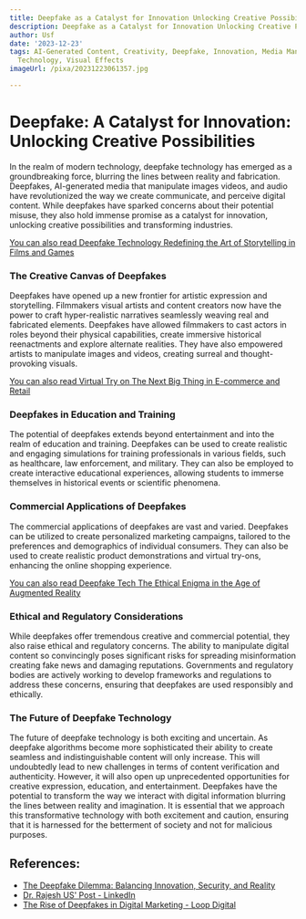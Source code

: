 ```yaml
---
title: Deepfake as a Catalyst for Innovation Unlocking Creative Possibilities
description: Deepfake as a Catalyst for Innovation Unlocking Creative Possibilities
author: Usf
date: '2023-12-23'
tags: AI-Generated Content, Creativity, Deepfake, Innovation, Media Manipulation,
  Technology, Visual Effects
imageUrl: /pixa/20231223061357.jpg

---
```

#  Deepfake: A Catalyst for Innovation: Unlocking Creative Possibilities

In the realm of modern  technology, deepfake technology has emerged as a groundbreaking force, blurring  the lines between reality and fabrication. Deepfakes, AI-generated  media that manipulate images videos, and audio have revolutionized the way we create communicate, and perceive digital content. While  deepfakes have sparked concerns about their potential misuse,  they also hold immense promise as a catalyst for  innovation, unlocking creative possibilities and transforming industries.

[You can also read Deepfake Technology Redefining  the Art of Storytelling in Films and  Games](Deepfake%20Technology%20Redefining%20the%20Art%20of%20Storytelling%20in%20Films%20and%20Games)


### The Creative Canvas of Deepfakes

Deepfakes have opened up  a new frontier for artistic expression and storytelling. Filmmakers visual artists and content creators  now have the power to craft hyper-realistic narratives seamlessly  weaving real and  fabricated elements. Deepfakes have allowed filmmakers to cast actors in  roles beyond their physical capabilities, create immersive  historical reenactments and  explore alternate realities. They have also empowered artists to manipulate images and videos, creating surreal and thought-provoking visuals.

[You can also  read Virtual Try on The Next Big Thing in E-commerce and Retail](Virtual%20Try%20on%20The%20Next%20Big%20Thing%20in%20E-commerce%20and%20Retail)


### Deepfakes in Education and Training

The potential of deepfakes extends beyond entertainment and into the realm of education and training.  Deepfakes can be used  to create  realistic and engaging simulations for training professionals in various fields, such as healthcare, law enforcement, and military. They can also  be employed to create interactive educational experiences, allowing students to immerse themselves in historical events or scientific  phenomena.

### Commercial Applications of Deepfakes

The commercial applications of deepfakes are vast and varied. Deepfakes can be utilized to create personalized marketing campaigns, tailored to the preferences and demographics of individual  consumers.  They can also be used to create realistic product demonstrations  and virtual try-ons, enhancing the online shopping experience.

[You can also read Deepfake  Tech  The Ethical  Enigma in the Age  of Augmented Reality](Deepfake%20Tech%20The%20Ethical%20Enigma%20in%20the%20Age%20of%20Augmented%20Reality)


### Ethical and  Regulatory Considerations

While deepfakes offer tremendous creative and commercial potential, they  also raise ethical and regulatory concerns. The ability to  manipulate digital content so convincingly poses significant  risks for spreading misinformation  creating fake news and damaging reputations. Governments and regulatory bodies are actively working to develop frameworks and regulations to address these concerns, ensuring that  deepfakes are used responsibly  and ethically.

### The Future of Deepfake Technology

The future of deepfake technology is both exciting  and uncertain. As deepfake algorithms become more sophisticated their ability to  create  seamless and indistinguishable content  will only increase. This will undoubtedly  lead to new challenges in terms of content verification and authenticity.  However, it will  also open up unprecedented  opportunities for creative expression, education, and entertainment. Deepfakes have the potential to transform the way we interact with digital information blurring the lines between reality and imagination. It is essential that  we approach this transformative technology with both excitement and caution, ensuring that it is  harnessed for the betterment of society and not for malicious purposes.

## References:
- [The Deepfake Dilemma: Balancing Innovation, Security, and Reality](https://www.captechu.edu/blog/deepfake-dilemma-balancing-innovation-security-and-reality)
- [Dr. Rajesh US' Post - LinkedIn](https://www.linkedin.com/posts/rajeshus_deepfake-deepfakes-ai-activity-7074282063247413248-IVMm)
- [The Rise of Deepfakes in Digital Marketing - Loop Digital](https://www.loop-digital.co.uk/the-rise-of-deepfake-technology/)
